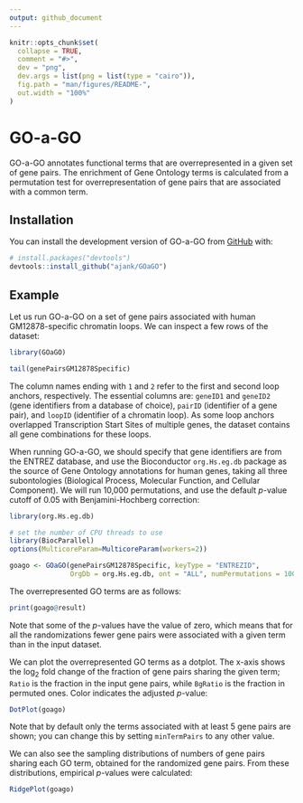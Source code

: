 ```yaml
---
output: github_document
---
```


<!-- README.md is generated from README.Rmd. Please edit that file -->

```r
knitr::opts_chunk$set(
  collapse = TRUE,
  comment = "#>",
  dev = "png",
  dev.args = list(png = list(type = "cairo")),
  fig.path = "man/figures/README-",
  out.width = "100%"
)
```

# GO-a-GO

<!-- badges: start -->
<!-- badges: end -->

GO-a-GO annotates functional terms that are overrepresented in a given set of
gene pairs. The enrichment of Gene Ontology terms is calculated from a
permutation test for overrepresentation of gene pairs that are associated with a
common term.

## Installation

You can install the development version of GO-a-GO from [GitHub](https://github.com/) with:

``` r
# install.packages("devtools")
devtools::install_github("ajank/GOaGO")
```

## Example

Let us run GO-a-GO on a set of gene pairs associated with human GM12878-specific
chromatin loops. We can inspect a few rows of the dataset:

```r
library(GOaGO)

tail(genePairsGM12878Specific)
```

The column names ending with `1` and `2` refer to the first and second loop
anchors, respectively. The essential columns are: `geneID1` and `geneID2` (gene
identifiers from a database of choice), `pairID` (identifier of a gene pair),
and `loopID` (identifier of a chromatin loop).  As some loop anchors overlapped
Transcription Start Sites of multiple genes, the dataset contains all gene
combinations for these loops.

When running GO-a-GO, we should specify that gene identifiers are from the
ENTREZ database, and use the Bioconductor `org.Hs.eg.db` package as the source
of Gene Ontology annotations for human genes, taking all three subontologies
(Biological Process, Molecular Function, and Cellular Component). We will run
10,000 permutations, and use the default *p*-value cutoff of 0.05 with
Benjamini-Hochberg correction:

```r
library(org.Hs.eg.db)

# set the number of CPU threads to use
library(BiocParallel)
options(MulticoreParam=MulticoreParam(workers=2))

goago <- GOaGO(genePairsGM12878Specific, keyType = "ENTREZID",
               OrgDb = org.Hs.eg.db, ont = "ALL", numPermutations = 10000L)
```

The overrepresented GO terms are as follows:

```r
print(goago@result)
```

Note that some of the *p*-values have the value of zero, which means that for
all the randomizations fewer gene pairs were associated with a given term than
in the input dataset.

We can plot the overrepresented GO terms as a dotplot. The x-axis shows the
log~2~ fold change of the fraction of gene pairs sharing the given term; `Ratio`
is the fraction in the input gene pairs, while `BgRatio` is the fraction in
permuted ones. Color indicates the adjusted *p*-value:

```r
DotPlot(goago)
```

Note that by default only the terms associated with at least 5 gene pairs are
shown; you can change this by setting `minTermPairs` to any other value.

We can also see the sampling distributions of numbers of gene pairs sharing each
GO term, obtained for the randomized gene pairs. From these distributions,
empirical *p*-values were calculated:

```r
RidgePlot(goago)
```
